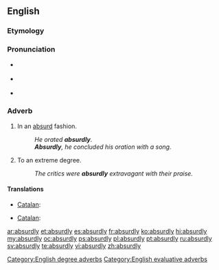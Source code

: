 ==English==

===Etymology===
{{suffix|absurd|ly}}

===Pronunciation===
* {{a|RP}} {{IPA|/əbˈsɜːd.li/}}
* {{a|US}} {{IPA|/æbˈsɝd.li/|/æbˈzɝd.li/|/əbˈsɝd.li/|/əbˈzɝd.li/}}
* {{audio|en-us-absurdly.ogg|Audio (US)}}

===Adverb===
{{en-adv}}

# In an [[absurd]] fashion.
#: ''He orated '''absurdly'''.''
#: '''''Absurdly''', he concluded his oration with a song.''
# To an extreme degree.
#: ''The critics were '''absurdly''' extravagant with their praise.''

====Translations====
{{trans-top|in an absurd fashion}}
* [[Catalan]]: {{t+|ca|absurdament}}
{{trans-mid}}
{{trans-bottom}}

{{trans-top|to an extreme degree}}
* [[Catalan]]: {{t+|ca|absurdament}}
{{trans-mid}}
{{trans-bottom}}

[[Category:English degree adverbs]]
[[Category:English evaluative adverbs]]

[[ar:absurdly]]
[[et:absurdly]]
[[es:absurdly]]
[[fr:absurdly]]
[[ko:absurdly]]
[[hi:absurdly]]
[[my:absurdly]]
[[oc:absurdly]]
[[ps:absurdly]]
[[pl:absurdly]]
[[pt:absurdly]]
[[ru:absurdly]]
[[sv:absurdly]]
[[te:absurdly]]
[[vi:absurdly]]
[[zh:absurdly]]